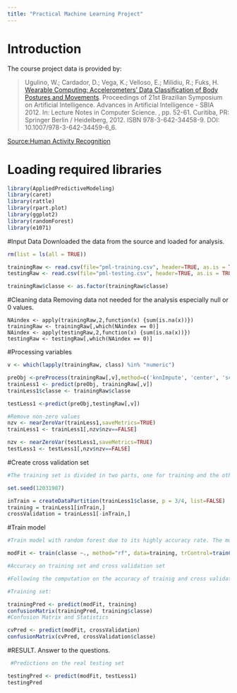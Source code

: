 ```yaml
---
title: "Practical Machine Learning Project"
---
```


# Introduction

The course project data is provided by:

> Ugulino, W.; Cardador, D.; Vega, K.; Velloso, E.; Milidiu, R.; Fuks, H. [Wearable Computing: Accelerometers' Data Classification of Body Postures and Movements](http://groupware.les.inf.puc-rio.br/work.jsf?p1=10335). Proceedings of 21st Brazilian Symposium on Artificial Intelligence. Advances in Artificial Intelligence - SBIA 2012. In: Lecture Notes in Computer Science. , pp. 52-61. Curitiba, PR: Springer Berlin / Heidelberg, 2012. ISBN 978-3-642-34458-9. DOI: 10.1007/978-3-642-34459-6_6. 

[Source:Human Activity Recognition](http://groupware.les.inf.puc-rio.br/har)


# Loading required libraries
```r
library(AppliedPredictiveModeling)
library(caret)
library(rattle)
library(rpart.plot)
library(ggplot2)
library(randomForest)
library(e1071)
```

#Input Data
Downloaded the data from the source and loaded for analysis.
```r
rm(list = ls(all = TRUE))

trainingRaw <- read.csv(file="pml-training.csv", header=TRUE, as.is = TRUE, stringsAsFactors = FALSE, sep=',', na.strings=c('NA','','#DIV/0!'))
testingRaw <- read.csv(file="pml-testing.csv", header=TRUE, as.is = TRUE, stringsAsFactors = FALSE, sep=',', na.strings=c('NA','','#DIV/0!'))

trainingRaw$classe <- as.factor(trainingRaw$classe)  
```

#Cleaning data
Removing data not needed for the analysis especially null or 0 values.
```{}
NAindex <- apply(trainingRaw,2,function(x) {sum(is.na(x))}) 
trainingRaw <- trainingRaw[,which(NAindex == 0)]
NAindex <- apply(testingRaw,2,function(x) {sum(is.na(x))}) 
testingRaw <- testingRaw[,which(NAindex == 0)]
```

#Processing variables
```r

v <- which(lapply(trainingRaw, class) %in% "numeric")

preObj <-preProcess(trainingRaw[,v],method=c('knnImpute', 'center', 'scale'))
trainLess1 <- predict(preObj, trainingRaw[,v])
trainLess1$classe <- trainingRaw$classe

testLess1 <-predict(preObj,testingRaw[,v])

#Remove non-zero values
nzv <- nearZeroVar(trainLess1,saveMetrics=TRUE)
trainLess1 <- trainLess1[,nzv$nzv==FALSE]

nzv <- nearZeroVar(testLess1,saveMetrics=TRUE)
testLess1 <- testLess1[,nzv$nzv==FALSE]
```

#Create cross validation set
```r
#The training set is divided in two parts, one for training and the other #for cross validation

set.seed(12031987)

inTrain = createDataPartition(trainLess1$classe, p = 3/4, list=FALSE)
training = trainLess1[inTrain,]
crossValidation = trainLess1[-inTrain,]
```

#Train model
```r
#Train model with random forest due to its highly accuracy rate. The model is build on a training set #of 28 variables from the initial 160. Cross validation is used as train control method.

modFit <- train(classe ~., method="rf", data=training, trControl=trainControl(method='cv'), number=5, allowParallel=TRUE )

#Accuracy on training set and cross validation set

#Following the computation on the accuracy of trainig and cross validation set

#Training set:

trainingPred <- predict(modFit, training)
confusionMatrix(trainingPred, training$classe)
#Confusion Matrix and Statistics

cvPred <- predict(modFit, crossValidation)
confusionMatrix(cvPred, crossValidation$classe)


```

#RESULT. Answer to the questions.
```r
 #Predictions on the real testing set

testingPred <- predict(modFit, testLess1)
testingPred
```


